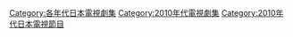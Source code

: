 [[Category:各年代日本電視劇集|Category:各年代日本電視劇集]]
[[Category:2010年代電視劇集|Category:2010年代電視劇集]]
[[Category:2010年代日本電視節目|Category:2010年代日本電視節目]]